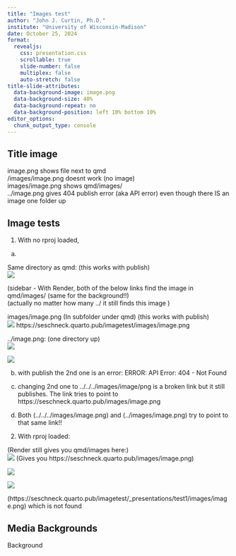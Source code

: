 ```yaml
---
title: "Images test"
author: "John J. Curtin, Ph.D."
institute: "University of Wisconsin-Madison"
date: October 25, 2024
format: 
  revealjs:
    css: presentation.css
    scrollable: true 
    slide-number: false 
    multiplex: false 
    auto-stretch: false
title-slide-attributes:
  data-background-image: image.png
  data-background-size: 40%
  data-background-repeat: no
  data-background-position: left 10% bottom 10%
editor_options: 
  chunk_output_type: console
---
```


## Title image
image.png shows file next to qmd  
 /images/image.png doesnt work (no image)  
 images/image.png shows qmd/images/  
 ../image.png gives 404 publish error (aka API error) even though there IS an image one folder up  

## Image tests{.smaller}

1. With no rproj loaded,  


a.   

Same directory as qmd:  (this works with publish)  
![](image.png)  

(sidebar - With Render, both of the below links find the image in qmd/images/ (same for the background!!)  
(actually no matter how many ../ it still finds this image )  


images/image.png (In subfolder under qmd) (this works with publish)      
![](images/image.png) https://seschneck.quarto.pub/imagetest/images/image.png  

../image.png:  (one directory up)   
![]("../image.png") 

![](../images/image.png) 

b. with publish the 2nd one is an error: ERROR: API Error: 404 - Not Found

c. changing 2nd one to ../../../images/image/png is a broken link but it still publishes. The link tries to point to https://seschneck.quarto.pub/images/image.png

d. Both (../../../images/image.png) and (../images/image.png) try to point to that same link!!

2. With rproj loaded:

(Render still gives you qmd/images here:)  
<!-- ![](../../images/image.png)   Causes API error -->
![](../images/image.png)  (Gives you https://seschneck.quarto.pub/images/image.png)

![](images/image.png) 

![](_presentations/test1/images/image.png) 

(https://seschneck.quarto.pub/imagetest/_presentations/test1/images/image.png) which is not found

## Media Backgrounds {background-image=images/image.png}

Background
